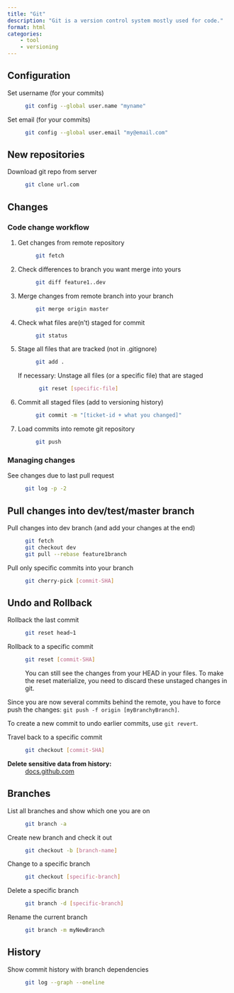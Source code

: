 ```yaml
---
title: "Git"
description: "Git is a version control system mostly used for code."
format: html
categories:
    - tool
    - versioning
---
```




## Configuration

Set username (for your commits)
: ```bash
git config --global user.name "myname"
```

Set email (for your commits)
: ```bash
git config --global user.email "my@email.com"
```

## New repositories

Download git repo from server
: ```bash
git clone url.com
```

## Changes

### Code change workflow

1. Get changes from remote repository
: ```bash
git fetch
```

2. Check differences to branch you want merge into yours
: ```bash
git diff feature1..dev
```

3. Merge changes from remote branch into your branch
: ```bash
git merge origin master
```

4. Check what files are(n't) staged for commit
: ```bash
git status
```

5. Stage all files that are tracked (not in .gitignore)
: ```bash
git add .
```

    If necessary: Unstage all files (or a specific file) that are staged
    : ```bash
    git reset [specific-file]
    ```

6. Commit all staged files (add to versioning history)
: ```bash
git commit -m "[ticket-id + what you changed]"
```

7. Load commits into remote git repository
: ```bash
git push
```

### Managing changes

See changes due to last pull request
: ```bash
git log -p -2
```

## Pull changes into dev/test/master branch 

Pull changes into dev branch (and add your changes at the end) 
: ```bash
git fetch
git checkout dev
git pull --rebase feature1branch 
```

Pull only specific commits into your branch
: ```bash
git cherry-pick [commit-SHA]
```

## Undo and Rollback

Rollback the last commit
: ```bash
git reset head~1
```

Rollback to a specific commit
: ```bash
git reset [commit-SHA]
```
You can still see the changes from your HEAD in your files. To make the reset materialize, you need to discard these unstaged changes in git. 

Since you are now several commits behind the remote, you have to force push the changes: `git push -f origin [myBranchyBranch]`.

To create a new commit to undo earlier commits, use `git revert`.

Travel back to a specific commit
: ```bash
git checkout [commit-SHA]
```

**Delete sensitive data from history:**
: [docs.github.com](https://docs.github.com/en/authentication/keeping-your-account-and-data-secure/removing-sensitive-data-from-a-repository#using-git-filter-repo)

## Branches

List all branches and show which one you are on
: ```bash
git branch -a
```

Create new branch and check it out
: ```bash
git checkout -b [branch-name]
```

Change to a specific branch
: ```bash
git checkout [specific-branch]
```

Delete a specific branch
: ```bash
git branch -d [specific-branch]
```

Rename the current branch
: ```bash
git branch -m myNewBranch
``` 

## History

Show commit history with branch dependencies 
: ```bash
git log --graph --oneline
``` 

